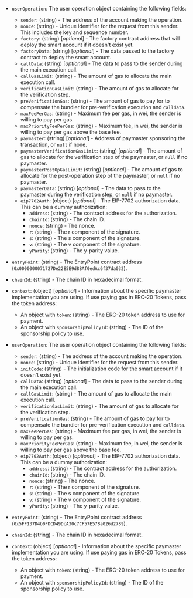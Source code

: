 
<Tabs>
<TabItem value="v0.7" label="v0.7 and v0.8 user operation">

- `userOperation`: The user operation object containing the following fields:

  - `sender`: (string) - The address of the account making the operation.
  - `nonce`: (string) - Unique identifier for the request from this sender. This includes the key and sequence number.
  - `factory`: (string) [_optional_] - The factory contract address that will deploy the smart account if it doesn't exist yet.
  - `factoryData`: (string) [_optional_] - The data passed to the factory contract to deploy the smart account.
  - `callData`: (string) [_optional_] - The data to pass to the sender during the main execution call.
  - `callGasLimit`: (string) - The amount of gas to allocate the main execution call.
  - `verificationGasLimit`: (string) - The amount of gas to allocate for the verification step.
  - `preVerificationGas`: (string) - The amount of gas to pay for to compensate the bundler for pre-verification execution and `calldata`.
  - `maxFeePerGas`: (string) - Maximum fee per gas, in wei, the sender is willing to pay per gas.
  - `maxPriorityFeePerGas`: (string) - Maximum fee, in wei, the sender is willing to pay per gas above the base fee.
  - `paymaster`: (string) [_optional_] - Address of paymaster sponsoring the transaction, or `null` if none.
  - `paymasterVerificationGasLimit`: (string) [_optional_] - The amount of gas to allocate for the verification step of the paymaster, or `null` if no paymaster.
  - `paymasterPostOpGasLimit`: (string) [_optional_] - The amount of gas to allocate for the post-operation step of the paymaster, or `null` if no paymaster.
  - `paymasterData`: (string) [_optional_] - The data to pass to the paymaster during the verification step, or `null` if no paymaster.
  - `eip7702Auth`: (object) [_optional_] - The EIP-7702 authorization data. This can be a dummy authorization:
    - `address`: (string) - The contract address for the authorization.
    - `chainId`: (string) - The chain ID.
    - `nonce`: (string) - The nonce.
    - `r`: (string) - The r component of the signature.
    - `s`: (string) - The s component of the signature.
    - `v`: (string) - The v component of the signature.
    - `yParity`: (string) - The y-parity value.

- `entryPoint`: (string) - The EntryPoint contract address (`0x0000000071727De22E5E9d8BAf0edAc6f37da032`).

- `chainId`: (string) - The chain ID in hexadecimal format.

- `context`: (object) [_optional_] - Information about the specific paymaster implementation you are using.
    If use paying gas in ERC-20 Tokens, pass the token address:
  - An object with `token`: (string) - The ERC-20 token address to use for payment.
  - An object with `sponsorshipPolicyId`: (string) - The ID of the sponsorship policy to use.

</TabItem>
<TabItem value="v0.6" label="v0.6 user operation">

- `userOperation`: The user operation object containing the following fields:

  - `sender`: (string) - The address of the account making the operation.
  - `nonce`: (string) - Unique identifier for the request from this sender.
  - `initCode`: (string) - The initialization code for the smart account if it doesn't exist yet.
  - `callData`: (string) [_optional_] - The data to pass to the sender during the main execution call.
  - `callGasLimit`: (string) - The amount of gas to allocate the main execution call.
  - `verificationGasLimit`: (string) - The amount of gas to allocate for the verification step.
  - `preVerificationGas`: (string) - The amount of gas to pay for to compensate the bundler for pre-verification execution and `calldata`.
  - `maxFeePerGas`: (string) - Maximum fee per gas, in wei, the sender is willing to pay per gas.
  - `maxPriorityFeePerGas`: (string) - Maximum fee, in wei, the sender is willing to pay per gas above the base fee.
  - `eip7702Auth`: (object) [_optional_] - The EIP-7702 authorization data. This can be a dummy authorization:
    - `address`: (string) - The contract address for the authorization.
    - `chainId`: (string) - The chain ID.
    - `nonce`: (string) - The nonce.
    - `r`: (string) - The r component of the signature.
    - `s`: (string) - The s component of the signature.
    - `v`: (string) - The v component of the signature.
    - `yParity`: (string) - The y-parity value.

- `entryPoint`: (string) - The EntryPoint contract address (`0x5FF137D4b0FDCD49DcA30c7CF57E578a026d2789`).

- `chainId`: (string) - The chain ID in hexadecimal format.

- `context`: (object) [_optional_] - Information about the specific paymaster implementation you are using.
    If use paying gas in ERC-20 Tokens, pass the token address:
  - An object with `token`: (string) - The ERC-20 token address to use for payment.
  - An object with `sponsorshipPolicyId`: (string) - The ID of the sponsorship policy to use.

</TabItem>
</Tabs>
